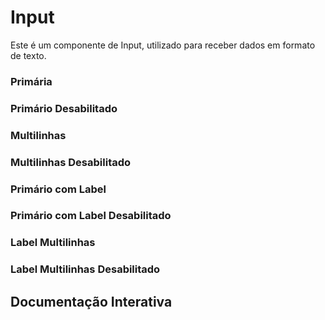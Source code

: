 
<Meta of={Story} />

# Input 

Este é um componente de Input, utilizado para receber dados em formato de texto.

### Primária
<Canvas of={Story.Primary} />
 
### Primário Desabilitado
<Canvas of={Story.PrimaryDisabled} />

### Multilinhas
<Canvas of={Story.Multiline} />
 
### Multilinhas Desabilitado
<Canvas of={Story.MultilineDisabled} />

### Primário com Label
<Canvas of={Story.PrimaryLabel} />
 
### Primário com Label Desabilitado
<Canvas of={Story.PrimaryLabelDisabled} />

### Label Multilinhas
<Canvas of={Story.MultilineLabel} />
 
### Label Multilinhas Desabilitado
<Canvas of={Story.MultilineLabelDisabled} />

## Documentação Interativa

<Primary/>
<Controls/>